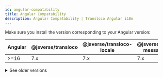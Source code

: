 ```yaml
---
id: angular-compatability
title: Angular Compatability
description: Angular Compatability | Transloco Angular i18n
---
```


Make sure you install the version corresponding to your Angular version:

<div className="compatability-table">

| Angular         | @jsverse/transloco | @jsverse/transloco-locale | @jsverse/transloco-messageformat | @jsverse/transloco-preload-langs | @jsverse/transloco-persist-translations | @jsverse/transloco-persist-lang |
| --------------- | ------------------ | ------------------------- | -------------------------------- | -------------------------------- | --------------------------------------- | ------------------------------- |
| >=16            | 7.x                | 7.x                       | 7.x                              | 7.x                              | 7.x                                     | 7.x                             |

<details>
  <summary>See older versions</summary>
  <div>
| Angular          | @ngneat/transloco | @ngneat/transloco-locale | @ngneat/transloco-messageformat | @ngneat/transloco-preload-langs | @ngneat/transloco-persist-translations | @ngneat/transloco-persist-lang |
| ---------------- | ----------------- | ------------------------ | ------------------------------- | ------------------------------- | -------------------------------------- | ------------------------------ |
| >=13 \<16        | 4.x               | 4.x                      | 4.x                             | 4.x                             | 4.x                                    | 4.x                            |
| 12               | 3.x               | 3.x                      | 3.x                             | 3.x                             | 3.x                                    | 3.x                            |
| >=6 \<12         | 2.x               | \<3                      | \<3                             | \<3                             | \<3                                    | \<3                            |
  </div>

</details>
</div>
